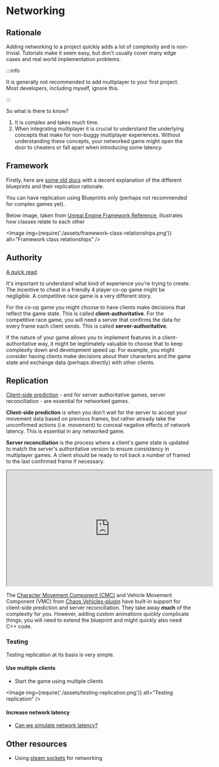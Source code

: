 
# Networking

## Rationale

Adding networking to a project quickly adds a lot of complexity and is non-trivial. Tutorials make
it seem easy, but don't usually cover many edge cases and real world implementation problems.

:::info

It is generally not recommended to add multiplayer to your first project. Most developers, including
myself, ignore this.

:::

So what is there to know?

1. It is complex and takes much time.
2. When integrating multiplayer it is crucial to understand the underlying concepts that make for
   non-buggy multiplayer experiences. Without understanding these concepts, your networked game
   might open the door to cheaters or fall apart when introducing some latency.

## Framework

Firstly, here are
[some old docs](https://docs.unrealengine.com/4.27/en-US/InteractiveExperiences/Networking/Blueprints/)
with a decent explanation of the different blueprints and their replication rationale.

You can have replication using Blueprints only (perhaps not recommended for complex games yet).

Below image, taken from
[Unreal Engine Framework Reference](https://docs.unrealengine.com/5.3/en-US/gameplay-framework-quick-reference-in-unreal-engine/),
illustrates how classes relate to each other

<Image
  img={require('./assets/framework-class-relationships.png')}
  alt="Framework class relationships"
/>

## Authority

[A quick read](https://www.gabrielgambetta.com/client-server-game-architecture.html).

It's important to understand what kind of experience you're trying to create. The incentive to cheat
in a friendly 4 player co-op game might be negligible. A competitive race game is a very different
story.

For the co-op game you might choose to have clients make decisions that reflect the game state. This
is called **client-authoritative**. For the competitive race game, you will need a server that
confirms the data for every frame each client sends. This is called **server-authoritative**.

If the nature of your game allows you to implement features in a client-authoritative way, it might
be legitimately valuable to choose that to keep complexity down and development speed up. For
example, you might consider having clients make decisions about their characters and the game state
and exchange data (perhaps directly) with other clients.

## Replication

[Client-side prediction](https://www.gabrielgambetta.com/client-side-prediction-server-reconciliation.html) -
and for server authoritative games, server reconciliation - are essential for networked games.

**Client-side prediction** is when you don't wait for the server to accept your movement data based
on previous frames, but rather already take the unconfirmed actions (i.e. movement) to conceal
negative effects of network latency. This is essential in any networked game.

**Server reconciliation** is the process where a client's game state is updated to match the
server's authoritative version to ensure consistency in multiplayer games. A client should be ready
to roll back a number of framed to the last confirmed frame if necessary.

<iframe
  width="560"
  height="315"
  src="https://www.youtube-nocookie.com/embed/_8A2gzRrWLk?si=HjA8aQjLx4pcyQWR"
  title="YouTube video player"
  allow="accelerometer; autoplay; clipboard-write; encrypted-media; gyroscope; picture-in-picture; web-share"
  allowFullScreen
></iframe>

The
[Character Movement Component (CMC)](https://docs.unrealengine.com/5.3/en-US/understanding-networked-movement-in-the-character-movement-component-for-unreal-engine/)
and Vehicle Movement Component (VMC) from
[Chaos Vehicles-plugin](https://docs.unrealengine.com/5.3/en-US/vehicles-in-unreal-engine/) have
built-in support for client-side prediction and server reconciliation. They take away **much** of
the complexity for you. However, adding custom animations quickly complicate things; you will need
to extend the blueprint and might quickly also need C++ code.

### Testing

Testing replication at its basis is very simple.

#### Use multiple clients

- Start the game using multiple clients

<Image img={require('./assets/testing-replication.png')} alt="Testing replication" />

#### Increase network latency

- [Can we simulate network latency?](https://forums.unrealengine.com/t/can-we-simulate-a-network-latency-between-client-and-server/292760/7)

## Other resources

- Using
  [steam sockets](https://docs.unrealengine.com/5.3/en-US/using-steam-sockets-in-unreal-engine/) for
  networking
